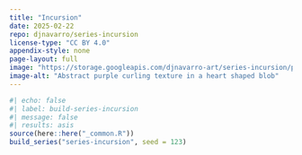 ```yaml
---
title: "Incursion"
date: 2025-02-22
repo: djnavarro/series-incursion
license-type: "CC BY 4.0"
appendix-style: none
page-layout: full
image: "https://storage.googleapis.com/djnavarro-art/series-incursion/preview/incursion_03_1209.png"
image-alt: "Abstract purple curling texture in a heart shaped blob"
---
```

   
::: {.grid}
  
```r
#| echo: false
#| label: build-series-incursion
#| message: false
#| results: asis
source(here::here("_common.R"))
build_series("series-incursion", seed = 123)
```
   
:::
   
